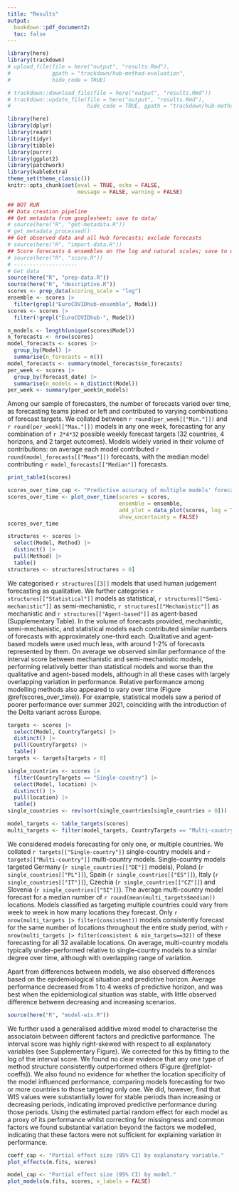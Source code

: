 ```yaml
---
title: "Results"
output: 
  bookdown::pdf_document2:
  toc: false
---
```

```r
library(here)
library(trackdown)
# upload_file(file = here("output", "results.Rmd"), 
#             gpath = "trackdown/hub-method-evaluation",
#             hide_code = TRUE)

# trackdown::download_file(file = here("output", "results.Rmd"))
# trackdown::update_file(file = here("output", "results.Rmd"), 
#                        hide_code = TRUE, gpath = "trackdown/hub-method-evaluation")
```
<!--- RMarkdown set up --->
```r
library(here)
library(dplyr)
library(readr)
library(tidyr)
library(tibble)
library(purrr)
library(ggplot2)
library(patchwork)
library(kableExtra)
theme_set(theme_classic())
knitr::opts_chunk$set(eval = TRUE, echo = FALSE,
                      message = FALSE, warning = FALSE)
```

```r
## NOT RUN
## Data creation pipeline
## Get metadata from googlesheet; save to data/
# source(here("R", "get-metadata.R"))
# get_metadata_processed()
## Get observed data and all Hub forecasts; exclude forecasts
# source(here("R", "import-data.R"))
## Score forecasts & ensembles on the log and natural scales; save to data/
# source(here("R", "score.R"))
# --------------------
# Get data
source(here("R", "prep-data.R"))
source(here("R", "descriptive.R"))
scores <- prep_data(scoring_scale = "log")
ensemble <- scores |> 
  filter(grepl("EuroCOVIDhub-ensemble", Model))
scores <- scores |> 
  filter(!grepl("EuroCOVIDhub-", Model))
```


<!--- Describe scores data --->
```r
n_models <- length(unique(scores$Model))
n_forecasts <- nrow(scores)
model_forecasts <- scores |> 
  group_by(Model) |> 
  summarise(n_forecasts = n())
model_forecasts <- summary(model_forecasts$n_forecasts)
per_week <- scores |>
  group_by(forecast_date) |>
  summarise(n_models = n_distinct(Model))
per_week <- summary(per_week$n_models)
```

Among our sample of forecasters, the number of forecasts varied over time, as forecasting teams joined or left and contributed to varying combinations of forecast targets. We collated between `r round(per_week[["Min."]])` and `r round(per_week[["Max."]])` models in any one week, forecasting for any combination of `r 2*4*32` possible weekly forecast targets (32 countries, 4 horizons, and 2 target outcomes). Models widely varied in their volume of contributions: on average each model contributed `r round(model_forecasts[["Mean"]])` forecasts, with the median model contributing `r model_forecasts[["Median"]]` forecasts. 

<!--- Describe models by model structure --->
```r
print_table1(scores)
```
<!--- Describe scores by method --->

```r
scores_over_time_cap <- "Predictive accuracy of multiple models' forecasts for COVID-19 deaths across Europe. Forecast performance is shown as the median and interquartile range of the weighted interval score, where a lower score indicates better performance. Shown for (A) the Hub ensemble model (the median of all participating forecasts each week); (B) the method used by each model; (C) the number of countries each model targeted (up to 2, or multiple). Forecast performance is summarised across 32 target locations and 1 through 4 week forecast horizons, with varying numbers of forecasters participating over time."
scores_over_time <- plot_over_time(scores = scores, 
                                   ensemble = ensemble,
                                   add_plot = data_plot(scores, log = TRUE),
                                   show_uncertainty = FALSE)
scores_over_time
```



```r
structures <- scores |>
  select(Model, Method) |>
  distinct() |>
  pull(Method) |>
  table()
structures <- structures[structures > 0]
```

We categorised `r structures[[3]]` models that used human judgement forecasting as qualitative. We further categories `r structures[["Statistical"]]` models as statistical, `r structures[["Semi-mechanistic"]]` as semi-mechanistic, `r structures[["Mechanistic"]]` as mechanistic and `r structures[["Agent-based"]]` as agent-based (Supplementary Table). In the volume of forecasts provided, mechanistic, semi-mechanistic, and statistical models each contributed similar numbers of forecasts with approximately one-third each. Qualitative and agent-based models were used much less, with around 1-2% of forecasts represented by them. On average we observed similar performance of the interval score between mechanistic and semi-mechanistic models, performing relatively better than statistical models and worse than the qualitative and agent-based models, although in all these cases with largely overlapping variation in performance. Relative performance among modelling methods also appeared to vary over time (Figure \@ref(scores_over_time)). For example, statistical models saw a period of poorer performance over summer 2021, coinciding with the introduction of the Delta variant across Europe.

<!--- Describe scores by target countries --->
```r
targets <- scores |>
  select(Model, CountryTargets) |>
  distinct() |>
  pull(CountryTargets) |>
  table()
targets <- targets[targets > 0]

single_countries <- scores |>
  filter(CountryTargets == "Single-country") |>
  select(Model, location) |>
  distinct() |>
  pull(location) |>
  table()
single_countries <- rev(sort(single_countries[single_countries > 0]))

model_targets <- table_targets(scores)
multi_targets <- filter(model_targets, CountryTargets == "Multi-country")
```

We considered models forecasting for only one, or multiple countries. We collated `r targets[["Single-country"]]` single-country models and `r targets[["Multi-country"]]` multi-country models. Single-country models targeted Germany (`r single_countries[["DE"]]` models), Poland (`r single_countries[["PL"]]`), Spain (`r single_countries[["ES"]]`), Italy (`r single_countries[["IT"]]`), Czechia (`r single_countries[["CZ"]]`) and Slovenia (`r single_countries[["SI"]]`). The average multi-country model forecast for a median number of `r round(mean(multi_targets$median))` locations. Models classified as targeting multiple countries could vary from week to week in how many locations they forecast. Only `r nrow(multi_targets |> filter(consistent))` models consistently forecast for the same number of locations throughout the entire study period, with `r nrow(multi_targets |> filter(consistent & min_targets==32))` of these forecasting for all 32 available locations. On average, multi-country models typically under-performed relative to single-country models to a similar degree over time, although with overlapping range of variation.

Apart from differences between models, we also observed differences based on the epidemiological situation and predictive horizon. Average performance decreased from 1 to 4 weeks of predictive horizon, and was best when the epidemiological situation was stable, with little observed difference between decreasing and increasing scenarios.

<!--- Model WIS --->
```r
source(here("R", "model-wis.R"))
```

We further used a generalised additive mixed model to characterise the associatoin between different factors and predictive parformance. The interval score was highly right-skewed with respect to all explanatory variables (see Supplementary Figure). We corrected for this by fitting to the log of the interval score. We found no clear evidence that any one type of method structure consistently outperformed others (Figure \@ref(plot-coeffs)). We also found no evidence for whether the location specificity of the model influenced performance, comparing models forecasting for two or more countries to those targeting only one. We did, however, find that WIS values were substantially lower for stable periods than increasing or decreasing periods, indicating improved predictive performance during those periods. Using the estimated partial random effect for each model as a proxy of its performance whilst correcting for missingness and common factors we found substantial variation beyond the factors we modelled, indicating that these factors were not sufficient for explaining variation in performance.


```r
coeff_cap <- "Partial effect size (95% CI) by explanatory variable."
plot_effects(m.fits, scores)
```


```r
model_cap <- "Partial effect size (95% CI) by model."
plot_models(m.fits, scores, x_labels = FALSE)
```
